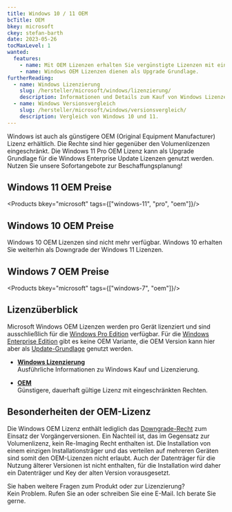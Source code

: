 ```yaml
---
title: Windows 10 / 11 OEM
bcTitle: OEM
bkey: microsoft
ckey: stefan-barth
date: 2023-05-26
tocMaxLevel: 1
wanted:
  features:
    - name: Mit OEM Lizenzen erhalten Sie vergünstigte Lizenzen mit eingeschränkten Rechten
    - name: Windows OEM Lizenzen dienen als Upgrade Grundlage.
furtherReading:
  - name: Windows Lizenzierung
    slug: /hersteller/microsoft/windows/lizenzierung/
    description: Informationen und Details zum Kauf von Windows Lizenzen.
  - name: Windows Versionsvergleich
    slug: /hersteller/microsoft/windows/versionsvergleich/
    description: Vergleich von Windows 10 und 11.
---
```




<Intro>

Windows ist auch als günstigere	OEM (Original Equipment Manufacturer) Lizenz erhältlich. Die Rechte sind hier gegenüber den Volumenlizenzen eingeschränkt.
Die Windows 11 Pro OEM Lizenz kann als Upgrade Grundlage für die Windows Enterprise Update Lizenzen genutzt werden.
Nutzen Sie unsere Sofortangebote zur Beschaffungsplanung!


</Intro>

<TOC />



## Windows 11 OEM Preise

<Products bkey="microsoft" tags={["windows-11", "pro", "oem"]}/>

## Windows 10 OEM Preise

<Info>

Windows 10 OEM Lizenzen sind nicht mehr verfügbar. Windows 10 erhalten Sie weiterhin als Downgrade der Windows 11 Lizenzen.


</Info>


## Windows 7 OEM Preise

<Products bkey="microsoft" tags={["windows-7", "oem"]}/>



## Lizenzüberblick

Microsoft Windows OEM	Lizenzen werden pro Gerät lizenziert und sind ausschließlich für die [Windows Pro Edition](/hersteller/microsoft/windows/pro/) verfügbar.
Für die [Windows Enterprise Edition](/hersteller/microsoft/windows/enterprise/) gibt es keine OEM Variante, die OEM Version kann hier aber als [Update-Grundlage](/hersteller/microsoft/windows/update-voraussetzungen/) genutzt werden.


<ArrowList>

- **[Windows Lizenzierung](/hersteller/microsoft/windows/lizenzierung/)**<br />
  Ausführliche Informationen zu Windows Kauf und Lizenzierung.

 - **[OEM](/hersteller/microsoft/oem/)**<br />
  Günstigere, dauerhaft gültige Lizenz mit eingeschränkten Rechten.

</ArrowList>


## Besonderheiten der OEM-Lizenz

Die Windows OEM Lizenz enthält lediglich das [Downgrade-Recht](/blog/microsoft-downgrade-rechte/) zum Einsatz der Vorgängerversionen.
Ein Nachteil ist, das im Gegensatz zur Volumenlizenz, kein Re-Imaging Recht enthalten ist. Die Installation von einem einzigen Installationsträger und das verteilen auf mehreren Geräten sind somit den OEM-Lizenzen nicht erlaubt.
Auch der Datenträger für die Nutzung älterer Versionen ist nicht enthalten, für die Installation wird daher ein Datenträger und Key der alten Version vorausgesetzt.


<GetInTouch theme="light">

Sie haben weitere Fragen zum Produkt oder zur Lizenzierung?<br />
Kein Problem. Rufen Sie an oder schreiben Sie eine E-Mail. Ich berate Sie gerne.

</GetInTouch>

